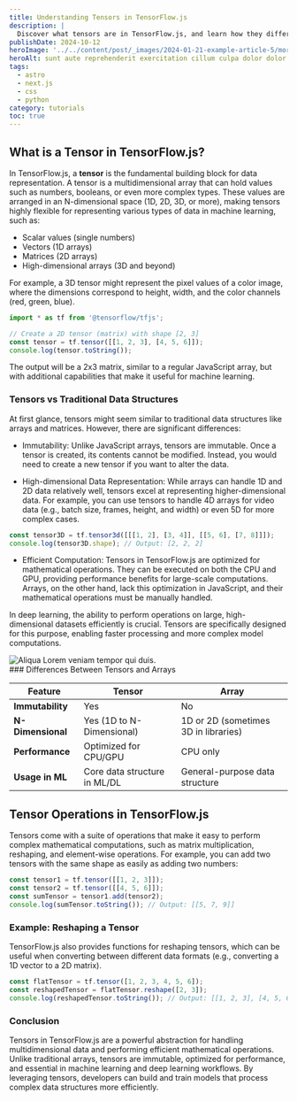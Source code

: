 ```yaml
---
title: Understanding Tensors in TensorFlow.js
description: |
  Discover what tensors are in TensorFlow.js, and learn how they differ from traditional data structures like arrays and matrices in the context of machine learning and deep learning.
publishDate: 2024-10-12
heroImage: '../../content/post/_images/2024-01-21-example-article-5/morning1.jpg'
heroAlt: sunt aute reprehenderit exercitation cillum culpa dolor dolor commodo ea ipsum tempor nisi aliqua.
tags:
  - astro
  - next.js
  - css
  - python
category: tutorials
toc: true
---
```





## What is a Tensor in TensorFlow.js?

In TensorFlow.js, a **tensor** is the fundamental building block for data representation. A tensor is a multidimensional array that can hold values such as numbers, booleans, or even more complex types. These values are arranged in an N-dimensional space (1D, 2D, 3D, or more), making tensors highly flexible for representing various types of data in machine learning, such as:

- Scalar values (single numbers)
- Vectors (1D arrays)
- Matrices (2D arrays)
- High-dimensional arrays (3D and beyond)

For example, a 3D tensor might represent the pixel values of a color image, where the dimensions correspond to height, width, and the color channels (red, green, blue).

```ts title="example.ts" caption="Creating a 2D Tensor in TensorFlow.js"
import * as tf from '@tensorflow/tfjs';

// Create a 2D tensor (matrix) with shape [2, 3]
const tensor = tf.tensor([[1, 2, 3], [4, 5, 6]]);
console.log(tensor.toString());

```
The output will be a 2x3 matrix, similar to a regular JavaScript array, but with additional capabilities that make it useful for machine learning.

### Tensors vs Traditional Data Structures
At first glance, tensors might seem similar to traditional data structures like arrays and matrices. However, there are significant differences:

 - Immutability: Unlike JavaScript arrays, tensors are immutable. Once a tensor is created, its contents cannot be modified. Instead, you would need to create a new tensor if you want to alter the data.

- High-dimensional Data Representation: While arrays can handle 1D and 2D data relatively well, tensors excel at representing higher-dimensional data. For example, you can use tensors to handle 4D arrays for video data (e.g., batch size, frames, height, and width) or even 5D for more complex cases.

```ts title="Example" caption="3D array"
const tensor3D = tf.tensor3d([[[1, 2], [3, 4]], [[5, 6], [7, 8]]]);
console.log(tensor3D.shape); // Output: [2, 2, 2]

```
- Efficient Computation: Tensors in TensorFlow.js are optimized for mathematical operations. They can be executed on both the CPU and GPU, providing performance benefits for large-scale computations. Arrays, on the other hand, lack this optimization in JavaScript, and their mathematical operations must be manually handled.


<Alert variant="info" title="Why Tensors Matter"> In deep learning, the ability to perform operations on large, high-dimensional datasets efficiently is crucial. Tensors are specifically designed for this purpose, enabling faster processing and more complex model computations. </Alert>


<div class="expand-sm">
  <Image src={BicycleImage} width={1024} alt="Aliqua Lorem veniam tempor qui duis." />
</div>
### Differences Between Tensors and Arrays

| Feature          | Tensor                        | Array                              |
|------------------|-------------------------------|------------------------------------|
| **Immutability** | Yes                           | No                                 |
| **N-Dimensional**| Yes (1D to N-Dimensional)     | 1D or 2D (sometimes 3D in libraries)|
| **Performance**  | Optimized for CPU/GPU         | CPU only                           |
| **Usage in ML**  | Core data structure in ML/DL  | General-purpose data structure     |


## Tensor Operations in TensorFlow.js

Tensors come with a suite of operations that make it easy to perform complex mathematical computations, such as matrix multiplication, reshaping, and element-wise operations. For example, you can add two tensors with the same shape as easily as adding two numbers:

```ts caption="operation in Tensorflow"
const tensor1 = tf.tensor([[1, 2, 3]]);
const tensor2 = tf.tensor([[4, 5, 6]]);
const sumTensor = tensor1.add(tensor2);
console.log(sumTensor.toString()); // Output: [[5, 7, 9]]
```


### Example: Reshaping a Tensor
TensorFlow.js also provides functions for reshaping tensors, which can be useful when converting between different data formats (e.g., converting a 1D vector to a 2D matrix).

```ts
const flatTensor = tf.tensor([1, 2, 3, 4, 5, 6]);
const reshapedTensor = flatTensor.reshape([2, 3]);
console.log(reshapedTensor.toString()); // Output: [[1, 2, 3], [4, 5, 6]]
```

### Conclusion
Tensors in TensorFlow.js are a powerful abstraction for handling multidimensional data and performing efficient mathematical operations. Unlike traditional arrays, tensors are immutable, optimized for performance, and essential in machine learning and deep learning workflows. By leveraging tensors, developers can build and train models that process complex data structures more efficiently.





